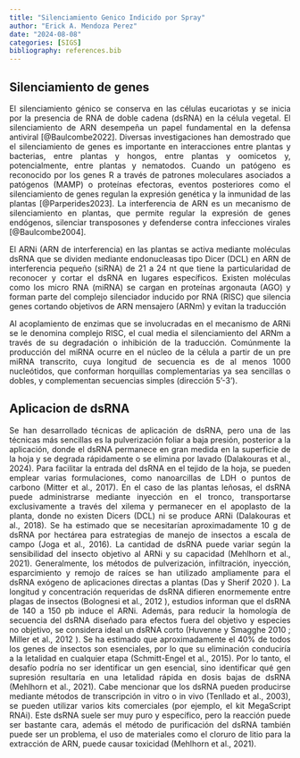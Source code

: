 ```yaml
---
title: "Silenciamiento Genico Indicido por Spray"
author: "Erick A. Mendoza Perez"
date: "2024-08-08"
categories: [SIGS]
bibliography: references.bib
---
```


## Silenciamiento de genes

::: {style="text-align:justify"}
El silenciamiento génico se conserva en las células eucariotas y se inicia por la presencia de RNA de doble cadena (dsRNA) en la célula vegetal. El silenciamiento de ARN desempeña un papel fundamental en la defensa antiviral [@Baulcombe2022]. Diversas investigaciones han demostrado que el silenciamiento de genes es importante en interacciones entre plantas y bacterias, entre plantas y hongos, entre plantas y oomicetos y, potencialmente, entre plantas y nematodos. Cuando un patógeno es reconocido por los genes R a través de patrones moleculares asociados a patógenos (MAMP) o proteínas efectoras, eventos posteriores como el silenciamiento de genes regulan la expresión genética y la inmunidad de las plantas [@Parperides2023]. La interferencia de ARN es un mecanismo de silenciamiento en plantas, que permite regular la expresión de genes endógenos, silenciar transposones y defenderse contra infecciones virales [@Baulcombe2004].

El ARNi (ARN de interferencia) en las plantas se activa mediante moléculas dsRNA que se dividen mediante endonucleasas tipo Dicer (DCL) en ARN de interferencia pequeño (siRNA) de 21 a 24 nt que tiene la particularidad de reconocer y cortar el dsRNA en lugares específicos. Existen moléculas como los micro RNA (miRNA) se cargan en proteínas argonauta (AGO) y forman parte del complejo silenciador inducido por RNA (RISC) que silencia genes cortando objetivos de ARN mensajero (ARNm) y evitan la traducción 

Al acoplamiento de enzimas que se involucradas en el mecanismo de ARNi se le denomina complejo RISC, el cual media el silenciamiento del ARNm a través de su degradación o inhibición de la traducción. Comúnmente la producción del miRNA ocurre en el núcleo de la célula a partir de un pre miRNA transcrito, cuya longitud de secuencia es de al menos 1000 nucleótidos, que conforman horquillas complementarias ya sea sencillas o dobles, y complementan secuencias simples (dirección 5'-3'). 
:::

## Aplicacion de dsRNA
::: {style="text-align:justify"}
Se han desarrollado técnicas de aplicación de dsRNA, pero una de las técnicas más sencillas es la pulverización foliar a baja presión, posterior a la aplicación, donde el dsRNA permanece en gran medida en la superficie de la hoja y se degrada rápidamente o se elimina por lavado (Dalakouras et al., 2024). Para facilitar la entrada del dsRNA en el tejido de la hoja, se pueden emplear varias formulaciones, como nanoarcillas de LDH o puntos de carbono (Mitter et al., 2017). En el caso de las plantas leñosas, el dsRNA puede administrarse mediante inyección en el tronco, transportarse exclusivamente a través del xilema y permanecer en el apoplasto de la planta, donde no existen Dicers (DCL) ni se produce ARNi (Dalakouras et al., 2018). Se ha estimado que se necesitarían aproximadamente 10 g de dsRNA por hectárea para estrategias de manejo de insectos a escala de campo (Joga et al., 2016). La cantidad de dsRNA puede variar según la sensibilidad del insecto objetivo al ARNi y su capacidad (Mehlhorn et al., 2021). 
Generalmente, los métodos de pulverización, infiltración, inyección, esparcimiento y remojo de raíces se han utilizado ampliamente para el dsRNA exógeno de aplicaciones directas a plantas (Das y Sherif 2020 ). La longitud y concentración requeridas de dsRNA difieren enormemente entre plagas de insectos (Bolognesi et al., 2012 ), estudios informan que el dsRNA de 140 a 150 pb induce el ARNi. Además, para reducir la homología de secuencia del dsRNA diseñado para efectos fuera del objetivo y especies no objetivo, se considera ideal un dsRNA corto (Huvenne y Smagghe 2010 ; Miller et al., 2012 ). Se ha estimado que aproximadamente el 40% de todos los genes de insectos son esenciales, por lo que su eliminación conduciría a la letalidad en cualquier etapa (Schmitt-Engel et al., 2015). Por lo tanto, el desafío podría no ser identificar un gen esencial, sino identificar qué gen supresión resultaría en una letalidad rápida en dosis bajas de dsRNA (Mehlhorn et al., 2021). Cabe mencionar que los dsRNA pueden producirse mediante métodos de transcripción in vitro o in vivo (Tenllado et al., 2003), se pueden utilizar varios kits comerciales (por ejemplo, el kit MegaScript RNAi). Este dsRNA suele ser muy puro y específico, pero la reacción puede ser bastante cara, además el método de purificación del dsRNA también puede ser un problema, el uso de materiales como el cloruro de litio para la extracción de ARN, puede causar toxicidad (Mehlhorn et al., 2021).
::: 

